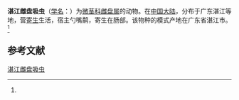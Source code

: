 {{Speciesbox
| name = 湛江雌盘吸虫
| status = 
| status_system = 
| image = 
| genus = Gynaecotyla
| species = zhanjiangensis
| authority = (Ke, 1980)<ref name='id10170'>{{cite web| url =http://www.bioinfo.cn/db05/BjdwSpecies.php?action=view&id=10170| title =湛江雌盘吸虫| work =《中国动物物种编目数据库》| publisher =中国科学院微生物研究所| author =中国科学院动物研究所| accessdate =2009-04-16| deadurl =yes| archiveurl =https://web.archive.org/web/20160305090201/http://www.bioinfo.cn/db05/BjdwSpecies.php?action=view&id=10170| archivedate =2016-03-05}}</ref>
}}

'''湛江雌盘吸虫'''（[[学名|学名]]：{{lang|la|''Gynaecotyla zhanjiangensis''}}）为[[微茎科|微茎科]][[雌盘属|雌盘属]]的动物。在[[中国大陆|中国大陆]]，分布于广东湛江等地，营[[寄生|寄生]]生活，宿主勺嘴鹬，寄生在肠部。该物种的模式产地在广东省湛江市。<ref name='id10170'/>

== 参考文献 ==
{{reflist}}

{{Wikispecies|Gynaecotyla zhanjiangensis}}
{{Taxonbar|from=Q15230456}}

[[Category:雌盘属|湛江雌盘吸虫]]


{{吸虫小作品}}